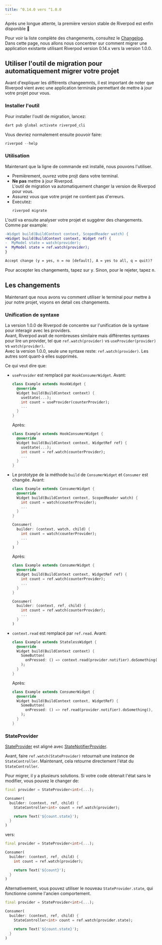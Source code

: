 ```yaml
---
title: ^0.14.0 vers ^1.0.0
---
```


Après une longue attente, la première version stable de Riverpod est enfin disponible 👏

Pour voir la liste complète des changements, consultez le [Changelog](https://pub.dev/packages/flutter_riverpod/changelog#100).  
Dans cette page, nous allons nous concentrer sur comment migrer une application existante
utilisant Riverpod version 0.14.x vers la version 1.0.0.

## Utiliser l'outil de migration pour automatiquement migrer votre projet

Avant d'expliquer les différents changeemnts, il est important de noter que Riverpod
vient avec une application terminale permettant de mettre à jour votre projet pour vous.

### Installer l'outil

Pour installer l'outil de migration, lancez:

```sh
dart pub global activate riverpod_cli
```

Vous devriez normalement ensuite pouvoir faire:

```dart
riverpod --help
```

### Utilisation

Maintenant que la ligne de commande est installé, nous pouvons l'utiliser.

- Premièrement, ouvrez votre projt dans votre terminal.
- **Ne pas** mettre à jour Riverpod.  
  L'outil de migration va automatiquement changer la version de Riverpod pour vous.
- Assurez vous que votre projet ne contient pas d'erreurs.
- Executez:
  ```sh
  riverpod migrate
  ```

L'outil va ensuite analyser votre projet et suggérer des changements. Comme par example:

```diff
-Widget build(BuildContext context, ScopedReader watch) {
+Widget build(BuildContext context, Widget ref) {
-  MyModel state = watch(provider);
+  MyModel state = ref.watch(provider);
}

Accept change (y = yes, n = no [default], A = yes to all, q = quit)?
```

Pour accepter les changements, tapez sur <kbd>y</kbd>. Sinon, pour le rejeter, tapez <kbd>n</kbd>.

## Les changements

Maintenant que nous avons vu comment utiliser le terminal pour mettre à jour
notre projet, voyons en detail ces changements.

### Unification de syntaxe

La version 1.0.0 de Riverpod de concentre sur l'unification de la syntaxe pour
interagir avec les providers.  
Avant, Riverpod avait de nombreuses similaire mais différentes syntaxes pour
lire un provider, tel que `ref.watch(provider)` vs `useProvider(provider)` vs `watch(provider)`.  
Avec la version 1.0.0, seule une syntaxe reste: `ref.watch(provider)`. Les autres
sont quant-à elles supprimés.

Ce qui veut dire que:

- `useProvider` est remplacé par `HookConsumerWidget`.
  Avant:

  ```dart
  class Example extends HookWidget {
    @override
    Widget build(BuildContext context) {
      useState(...);
      int count = useProvider(counterProvider);
      ...
    }
  }
  ```

  Après:

  ```dart
  class Example extends HookConsumerWidget {
    @override
    Widget build(BuildContext context, WidgetRef ref) {
      useState(...);
      int count = ref.watch(counterProvider);
      ...
    }
  }
  ```

- Le prototype de la méthode `build` de `ConsumerWidget` et `Consumer` est changée.
  Avant:

  ```dart
  class Example extends ConsumerWidget {
    @override
    Widget build(BuildContext context, ScopedReader watch) {
      int count = watch(counterProvider);
      ...
    }
  }

  Consumer(
    builder: (context, watch, child) {
      int count = watch(counterProvider);
      ...
    }
  )
  ```

  Après:

  ```dart
  class Example extends ConsumerWidget {
    @override
    Widget build(BuildContext context, WidgetRef ref) {
      int count = ref.watch(counterProvider);
      ...
    }
  }

  Consumer(
    builder: (context, ref, child) {
      int count = ref.watch(counterProvider);
      ...
    }
  )
  ```

- `context.read` est remplacé par `ref.read`.
  Avant:

  ```dart
  class Example extends StatelessWidget {
    @override
    Widget build(BuildContext context) {
      SomeButton(
        onPressed: () => context.read(provider.notifier).doSomething(),
      );
    }
  }
  ```

  Après:

  ```dart
  class Example extends ConsumerWidget {
    @override
    Widget build(BuildContext context, WidgetRef) {
      SomeButton(
        onPressed: () => ref.read(provider.notifier).doSomething(),
      );
    }
  }
  ```


### StateProvider

[StateProvider] est aligné avec [StateNotifierProvider].

Avant, faire `ref.watch(StateProvider)` retournait une instance de `StateController`.
Maintenant, cela retourne directement l'état du `StateController`.

Pour migrer, il y a plusieurs solutions.
Si votre code obtenait l'état sans le modifier, vous pouvez le changer de:

```dart
final provider = StateProvider<int>(...);

Consumer(
  builder: (context, ref, child) {
    StateController<int> count = ref.watch(provider);

    return Text('${count.state}');
  }
)
```

vers:

```dart
final provider = StateProvider<int>(...);

Consumer(
  builder: (context, ref, child) {
    int count = ref.watch(provider);

    return Text('${count}');
  }
)
```

Alternativement, vous pouvez utiliser le nouveau `StateProvider.state`, qui
fonctionne comme l'ancien comportement.

```dart
final provider = StateProvider<int>(...);

Consumer(
  builder: (context, ref, child) {
    StateController<int> count = ref.watch(provider.state);

    return Text('${count.state}');
  }
)
```

[statenotifierprovider]: https://pub.dev/documentation/riverpod/latest/riverpod/StateNotifierProvider-class.html
[stateprovider]: https://pub.dev/documentation/riverpod/latest/riverpod/StateProvider-class.html
[statenotifier]: https://pub.dev/documentation/state_notifier/latest/state_notifier/StateNotifier-class.html
